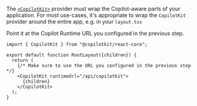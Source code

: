 
The [`<CopilotKit>`](/reference/components/CopilotKit) provider must wrap the Copilot-aware parts of your application.
For most use-cases, it's appropriate to wrap the `CopilotKit` provider around the entire app, e.g. in your `layout.tsx`

Point it at the Copilot Runtime URL you configured in the previous step.

  ```tsx filename="layout.tsx" showLineNumbers {5,6,8}
  import { CopilotKit } from "@copilotkit/react-core";

  export default function RootLayout({children}) {
    return (
      {/* Make sure to use the URL you configured in the previous step */}
      <CopilotKit runtimeUrl="/api/copilotkit">
        {children}
      </CopilotKit>
    );
  }
  ```